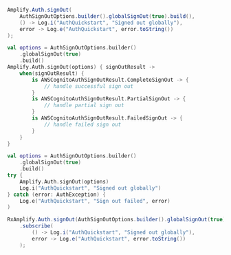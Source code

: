 <BlockSwitcher>
<Block name="Java">

```java
Amplify.Auth.signOut(
    AuthSignOutOptions.builder().globalSignOut(true).build(),
    () -> Log.i("AuthQuickstart", "Signed out globally"),
    error -> Log.e("AuthQuickstart", error.toString())
);
```

</Block>
<Block name="Kotlin - Callbacks">

```kotlin
val options = AuthSignOutOptions.builder()
    .globalSignOut(true)
    .build()
Amplify.Auth.signOut(options) { signOutResult ->
    when(signOutResult) {
        is AWSCognitoAuthSignOutResult.CompleteSignOut -> {
            // handle successful sign out
        }
        is AWSCognitoAuthSignOutResult.PartialSignOut -> {
            // handle partial sign out
        }
        is AWSCognitoAuthSignOutResult.FailedSignOut -> {
            // handle failed sign out
        }
    }
}
```

</Block>
<Block name="Kotlin - Coroutines (Beta)">

```kotlin
val options = AuthSignOutOptions.builder()
    .globalSignOut(true)
    .build()
try {
    Amplify.Auth.signOut(options)
    Log.i("AuthQuickstart", "Signed out globally") 
} catch (error: AuthException) {
    Log.e("AuthQuickstart", "Sign out failed", error)
)
```

</Block>
<Block name="RxJava">

```java
RxAmplify.Auth.signOut(AuthSignOutOptions.builder().globalSignOut(true).build())
    .subscribe(
        () -> Log.i("AuthQuickstart", "Signed out globally"),
        error -> Log.e("AuthQuickstart", error.toString())
    );
```

</Block>
</BlockSwitcher> 
